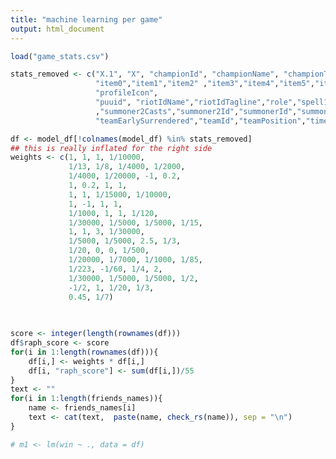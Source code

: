 ```yaml
---
title: "machine learning per game"
output: html_document
---
```


```r
load("game_stats.csv")

stats_removed <- c("X.1", "X", "championId", "championName", "championTransform", "gameEndedInEarlySurrender", "gameEndedInSurrender","individualPosition",
                   "item0","item1","item2" ,"item3","item4","item5","item6","itemsPurchased", "lane", "nexusKills","nexusLost", "participantId",
                   "profileIcon",
                   "puuid", "riotIdName","riotIdTagline","role","spell1Casts","spell2Casts","spell3Casts","spell4Casts","summoner1Casts","summoner1Id"
                   ,"summoner2Casts","summoner2Id","summonerId","summonerLevel","summonerName",
                   "teamEarlySurrendered","teamId","teamPosition","timePlayed", "win", "raph_score")

df <- model_df[!colnames(model_df) %in% stats_removed]
## this is really inflated for the right side
weights <- c(1, 1, 1, 1/10000, 
             1/13, 1/8, 1/4000, 1/2000,
             1/4000, 1/20000, -1, 0.2,
             1, 0.2, 1, 1,
             1, 1, 1/15000, 1/10000,
             1, -1, 1, 1,
             1/1000, 1, 1, 1/120,
             1/30000, 1/5000, 1/5000, 1/15,
             1, 1, 3, 1/30000,
             1/5000, 1/5000, 2.5, 1/3,
             1/20, 0, 0, 1/500,
             1/20000, 1/7000, 1/1000, 1/85,
             1/223, -1/60, 1/4, 2, 
             1/30000, 1/5000, 1/5000, 1/2,
             -1/2, 1, 1/20, 1/3, 
             0.45, 1/7)
             
             

score <- integer(length(rownames(df)))
df$raph_score <- score
for(i in 1:length(rownames(df))){
    df[i,] <- weights * df[i,]
    df[i, "raph_score"] <- sum(df[i,])/55
}
text <- ""
for(i in 1:length(friends_names)){
    name <- friends_names[i]
    text <- cat(text,  paste(name, check_rs(name)), sep = "\n")
}

# m1 <- lm(win ~ ., data = df)

```